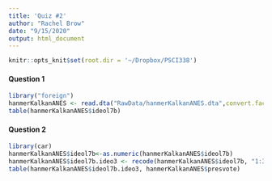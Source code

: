 ```yaml
---
title: 'Quiz #2'
author: "Rachel Brow"
date: "9/15/2020"
output: html_document
---
```

```r
knitr::opts_knit$set(root.dir = '~/Dropbox/PSCI338')
```
#### Question 1
```r
library("foreign")
hanmerKalkanANES <- read.dta("RawData/hanmerKalkanANES.dta",convert.factors = TRUE)
table(hanmerKalkanANES$ideol7b)
```

#### Question 2
```r
library(car)
hanmerKalkanANES$ideol7b<-as.numeric(hanmerKalkanANES$ideol7b)
hanmerKalkanANES$ideol7b.ideo3 <- recode(hanmerKalkanANES$ideol7b, "1:3='Liberal';4='Moderate';5:7='Conservative'")
table(hanmerKalkanANES$ideol7b.ideo3, hanmerKalkanANES$presvote)
```